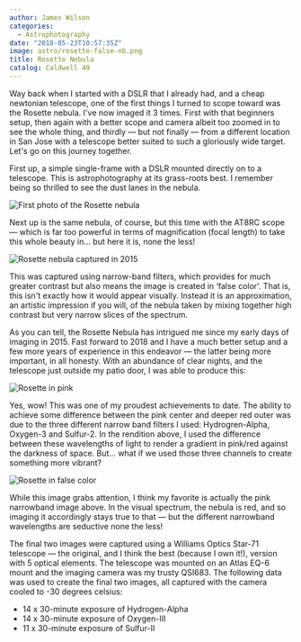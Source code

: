 ```yaml
---
author: James Wilson
categories:
  - Astrophotography
date: "2018-05-23T10:57:35Z"
image: astro/rosette-false-nb.png
title: Rosette Nebula
catalog: Caldwell 49
---
```



Way back when I started with a DSLR that I already had, and a cheap newtonian telescope, one of the first things I turned to scope toward was the Rosette nebula. I've now imaged it 3 times. First with that beginners setup, then again with a better scope and camera albeit too zoomed in to see the whole thing, and thirdly — but not finally — from a different location in San Jose with a telescope better suited to such a gloriously wide target. Let's go on this journey together.

First up, a simple single-frame with a DSLR mounted directly on to a telescope. This is astrophotography at its grass-roots best. I remember being so thrilled to see the dust lanes in the nebula.

<Image
  src="/astro/rosette-first.jpg"
  height={500}
  width={500}
  format="webp"
  alt="First photo of the Rosette nebula"
/>

Next up is the same nebula, of course, but this time with the AT8RC scope — which is far too powerful in terms of magnification (focal length) to take this whole beauty in… but here it is, none the less!

<Image
  src="/astro/rosette-2015.jpg"
  height={500}
  width={500}
  format="webp"
  alt="Rosette nebula captured in 2015"
/>

This was captured using narrow-band filters, which provides for much greater contrast but also means the image is created in ‘false color'. That is, this isn't exactly how it would appear visually. Instead it is an approximation, an artistic impression if you will, of the nebula taken by mixing together high contrast but very narrow slices of the spectrum.

As you can tell, the Rosette Nebula has intrigued me since my early days of imaging in 2015. Fast forward to 2018 and I have a much better setup and a few more years of experience in this endeavor — the latter being more important, in all honesty. With an abundance of clear nights, and the telescope just outside my patio door, I was able to produce this:

<Image
  src="/astro/rosette-pink.png"
  height={500}
  width={500}
  format="webp"
  alt="Rosette in pink"
/>

Yes, wow! This was one of my proudest achievements to date. The ability to achieve some difference between the pink center and deeper red outer was due to the three different narrow band filters I used: Hydrogren-Alpha, Oxygen-3 and Sulfur-2. In the rendition above, I used the difference between these wavelengths of light to render a gradient in pink/red against the darkness of space. But… what if we used those three channels to create something more vibrant?

<Image
  src="/astro/rosette-false-nb.png"
  height={500}
  width={500}
  format="webp"
  alt="Rosette in false color"
/>

While this image grabs attention, I think my favorite is actually the pink narrowband image above. In the visual spectrum, the nebula is red, and so imaging it accordingly stays true to that — but the different narrowband wavelengths are seductive none the less!

The final two images were captured using a Williams Optics Star-71 telescope — the original, and I think the best (because I own it!), version with 5 optical elements. The telescope was mounted on an Atlas EQ-6 mount and the imaging camera was my trusty QSI683. The following data was used to create the final two images, all captured with the camera cooled to -30 degrees celsius:

- 14 x 30-minute exposure of Hydrogen-Alpha
- 14 x 30-minute exposure of Oxygen-III
- 11 x 30-minute exposure of Sulfur-II
